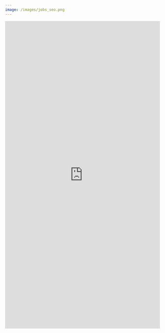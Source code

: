 ```yaml
---
image: /images/jobs_seo.png
---
```


::: {.column-screen}
<iframe src="https://jobs.applied-llms.org/" width="100%" height="1000px" frameborder="0" allowfullscreen></iframe>
:::